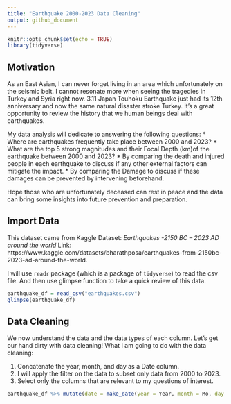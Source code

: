 ```yaml
---
title: "Earthquake 2000-2023 Data Cleaning"
output: github_document
---
```


```r
knitr::opts_chunk$set(echo = TRUE)
library(tidyverse)
```

## Motivation


As an East Asian, I can never forget living in an area which unfortunately on the seismic belt. I cannot resonate more when seeing the tragedies in Turkey and Syria right now. 3.11 Japan Touhoku Earthquake just had its 12th anniversary and now the same natural disaster stroke Turkey. It's a great opportunity to review the history that we human beings deal with earthquakes. 

My data analysis will dedicate to answering the following questions:
* Where are earthquakes frequently take place between 2000 and 2023?
* What are the top 5 strong magnitudes and their Focal Depth (km)of the earthquake between 2000 and 2023?
* By comparing the death and injured people in each earthquake to discuss if any other external factors can mitigate the impact.
* By comparing the Damage to discuss if these damages can be prevented by intervening beforehand.

Hope those who are unfortunately deceased can rest in peace and the data can bring some insights into future prevention and preparation. 


## Import Data

This dataset came from Kaggle Dataset: *Earthquakes -2150 BC -- 2023 AD around the world* Link: https://www.kaggle.com/datasets/bharathposa/earthquakes-from-2150bc-2023-ad-around-the-world.

I will use `readr` package (which is a package of `tidyverse`) to read the csv file. And then use glimpse function to take a quick review of this data. 

```r
earthquake_df = read_csv("earthquakes.csv")
glimpse(earthquake_df)
```

## Data Cleaning

We now understand the data and the data types of each column. Let's get our hand dirty with data cleaning! What I am going to do with the data cleaning: 

1. Concatenate the year, month, and day as a Date column.  
2. I will apply the filter on the data to subset only data from 2000 to 2023. 
3. Select only the columns that are relevant to my questions of interest.

```r
earthquake_df %>% mutate(date = make_date(year = Year, month = Mo, day = Dy)) %>%  filter(date >= "2000-01-01" & date <= "2023-12-31") %>% select(date, `Location Name`, Latitude, Longitude, `Focal Depth (km)`, Mag, Deaths, Injuries, `Damage ($Mil)`,`Houses Damaged`, `Total Deaths`, `Total Injuries`, `Total Damage ($Mil)`, `Total Houses Damaged`)
```


